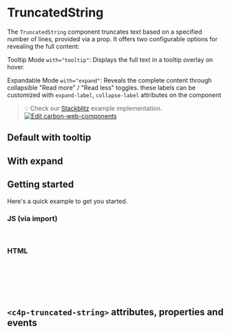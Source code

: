 
<Meta of={TruncatedString} />

# TruncatedString

The `TruncatedString` component truncates text based on a specified number of
lines, provided via a prop. It offers two configurable options for revealing the
full content:

Tooltip Mode `with="tooltip"`: Displays the full text in a tooltip overlay on
hover.

Expandable Mode `with="expand"`: Reveals the complete content through
collapsible "Read more" / "Read less" toggles. these labels can be customized
with `expand-label`, `collapse-label` attributes on the component

> 💡 Check our
> [Stackblitz](https://stackblitz.com/github/carbon-design-system/ibm-products/tree/main/packages/ibm-products-web-components/examples/truncated-string)
> example implementation.
> [![Edit carbon-web-components](https://developer.stackblitz.com/img/open_in_stackblitz.svg)](https://stackblitz.com/github/carbon-design-system/ibm-products/tree/main/packages/ibm-products-web-components/examples/truncated-string)

## Default with tooltip

<Canvas of={TruncatedString.WithTooltip} />

## With expand

<Canvas of={TruncatedString.WithExpand} />

## Getting started

Here's a quick example to get you started.

### JS (via import)

```javascript
import '@carbon/ibm-products-web-components/es/components/truncated-string/index.js';
```

### HTML

```html
<c4p-truncated-string
  value="Buttons are used to initialize an action, either in the background or foreground of an experience. There are several kinds of buttons. Primary buttons should be used for the principal call to action on the page. Secondary buttons should be used for secondary actions on each page. Danger buttons should be used for a negative action (such as Delete) on the page. Modify the behavior of the button by changing its event properties. Small buttons may be used when there is not enough space for a regular-sized button. This issue is most often found in tables. Small buttons should have three words or fewer."
  lines="2"
  with="tooltip"
></c4p-truncated-string>
```

## `<c4p-truncated-string>` attributes, properties and events

<ArgTypes of="c4p-truncated-string" />
